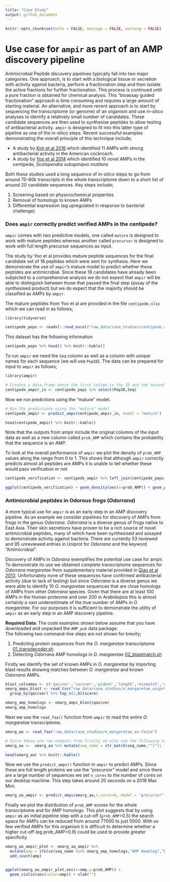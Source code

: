 ```yaml
---
title: "Case Study"
output: github_document
---
```


```r
knitr::opts_chunk$set(echo = FALSE, message = FALSE, warning = FALSE)
```

# Use case for `ampir` as part of an AMP discovery pipeline

Antimicrobial Peptide discovery pipelines typically fall into two major categories.  One approach, is to start with a biological tissue or secretion with activity against bacteria, perform a fractionation step and then isolate the active fractions for further fractionation.  This process is continued until a pure fraction is obtained for chemical analysis. This "bioassay guided fractionation" approach is time consuming and requires a large amount of starting material.  An alternative, and more recent approach is to start by sequencing the transcriptome (or genome) of an organism and use in-silico analyses to identify a relatively small number of candidates.  These candidate sequences are then used to synthesise peptides to allow testing of antibacterial activity.  `ampir` is designed to fit into this latter type of pipeline as one of the in-silico steps.  Recent successful examples demonstrating the overall principle of this technique include;

- A study by [Kim et al 2016](https://journals.plos.org/plosone/article?id=10.1371/journal.pone.0155304) which identified 11 AMPs with strong antibacterial activity in the American cockroach. 
- A study by [Yoo et al 2014](https://pubmed.ncbi.nlm.nih.gov/24652097/) which identified 10 novel AMPs in the centipede, *Scolopendra subspinipes mutilans*

Both these studies used a long sequence of in-silico steps to go from around 70-80k transcripts in the whole transcriptome down to a short list of around 20 candidate sequences. Key steps include;

1. Screening based on physicochemical properties
2. Removal of homologs to known AMPs
3. Differential expression (eg upregulated in response to bacterial challenge).

### Does `ampir` correctly predict verified AMPs in the centipede?

`ampir` comes with two predictive models, one called `mature` is designed to work with mature peptides whereas another called `precursor` is designed to work with full length precursor sequences as input.

The study by Yoo et al provides mature peptide sequences for the final candidate set of 18 peptides which were sent for synthesis. Here we demonstrate the use of `ampir`'s mature model to predict whether these peptides are antimicrobial.  Since these 18 candidates have already been subjected to a comprehensive analysis we do not expect that `ampir` will be able to distinguish between those that passed the final step (assay of the synthesised product) but we do expect that the majority should be classified as AMPs by `ampir`.

The mature peptides from Yoo et al are provided in the file `centipede.xlsx` which we can read in as follows;

```r
library(tidyverse)

centipede_peps <- readxl::read_excel("raw_data/case_studies/centipede.xlsx")
```

This dataset has the following information

```r
centipede_peps %>% head() %>% knitr::kable()
```

To run `ampir` we need the `Seq` column as well as a column with unique names for each sequence (we will use `PepID`).  The data can be prepared for input to `ampir` as follows;

```r
library(ampir)

# Creates a data.frame where the first column is the ID and the second is the sequence
centipede_ampir_in <- centipede_peps %>% select(PepID,Seq)
```

Now we run predictions using the "mature" model. 

```r
# Run the predictions using the "mature" model
centipede_ampir <- predict_amps(centipede_ampir_in, model = "mature")

head(centipede_ampir) %>% knitr::kable()
```

Note that the outputs from ampir include the original columns of the input data as well as a new column called `prob_AMP` which contains the probability that the sequence is an AMP. 

To look at the overall performance of `ampir` we plot the density of `prob_AMP` values along the range from 0 to 1.  This shows that although `ampir` correctly predicts almost all peptides are AMPs it is unable to tell whether these would pass verification or not.

```r
centipede_verification <- centipede_ampir %>% left_join(centipede_peps)

ggplot(centipede_verification) + geom_density(aes(x=prob_AMP)) + geom_point(aes(y=0,x=prob_AMP,color=Verified)) + xlim(0,1)
```


### Antimicrobial peptides in Odorous frogs (*Odorrana*)

A more typical use for `ampir` is as an early step in an AMP discovery pipeline.  As an example we consider pipelines for discovery of AMPs from frogs in the genus *Odorrana*. *Odorrana* is a diverse genus of frogs native to East Asia. Their skin secretions have proven to be a rich source of novel antimicrobial peptides, many of which have been synthesised and assayed to demonstrate activity against bacteria.  There are currently 53 reviewed and 95 unreviewed entries in Uniprot for *Odorrana* and the keyword "Antimicrobial". 

Discovery of AMPs in *Odorana* exemplifies the potential use case for ampir. To demonstrate its use we obtained complete transcriptome sequences for *Odorrana margaretae* from supplementary material provided in [Qiao et al 2013](https://journals.plos.org/plosone/article?id=10.1371/journal.pone.0075211).  Unfortunately none of these sequences have confirmed antibacterial activity (due to lack of testing) but since *Odorrana* is a diverse genus we were able to identify 10 *O. margaretae* sequences that are close homologs of AMPs from other *Odorrana* species. Given that there are at least 100 AMPs in the Human proteome and over 200 in Arabidopsis this is almost certainly a vast underestimate of the true number of AMPs in *O. margaretae*.  For our purposes it is sufficient to demonstrate the utility of `ampir` as an early step in an AMP discovery pipeline.

**Required Data**:
The code examples shown below assume that you have downloaded and unpacked the `AMP_pub` data package.  
The following two command-line steps are not shown for brevity;

1. Predicting protein sequences from the *O. margaretae* transcriptome [01_transdecoder.sh](raw_data/case_studies/01_transdecoder.sh)
2. Detecting *Odorrana* AMP homologs in *O. margaretae* [02_blastmatch.sh](raw_data/case_studies/02_blastmatch.sh)


Firstly we identify the set of known AMPs in *O. margaretae* by importing blast results showing matches between *O. margaretae* and known *Odorrana* AMPs.

```r
blast_colnames <- c('qaccver','saccver','pident','length','mismatch','gapopen','qstart','qend','sstart','send','evalue','bitscore')
omarg_amps_blast <- read_tsv("raw_data/case_studies/o_margaretae_uniprot.blastp", col_names = blast_colnames) %>% 
  group_by(qaccver) %>% top_n(1,bitscore)

omarg_amp_homologs <- omarg_amps_blast$qaccver
omarg_amp_homologs
```

Next we use the `read_faa()` function from `ampir` to read the entire *O. margaretae* transcriptome.  

```r
omarg_aa <- read_faa("raw_data/case_studies/o_margaretae_aa.fasta") 

# Since these are raw outputs from Trinity we also use the following step to clean their sequence names
omarg_aa <-  omarg_aa %>% mutate(seq_name = str_match(seq_name,"^[^\\ ]*")[,1])

head(omarg_aa) %>% knitr::kable()
```

Now we use the `predict_amps()` function in `ampir` to predict AMPs.  Since these are full length proteins we use the "precursor" model and since there are a large number of sequences we set `n_cores` to the number of cores on our desktop machine.  This step takes around 20 seconds on a 2018 Mac Mini. 

```r
omarg_aa_ampir <- predict_amps(omarg_aa,n_cores=6, model = "precursor")
```

Finally we plot the distribution of `prob_AMP` scores for the whole transcriptome and for AMP homologs.  This plot suggests that by using `ampir` as an initial pipeline step with a cut-off (`prob_AMP`>0.5) the search space for AMPs can be reduced from around 77000 to just 5000.  With so few verified AMPs for this organism it is difficult to determine whether a higher cut-off (eg prob_AMP>0.9) could be used to provide greater specificity.

```r
omarg_aa_ampir_plot <- omarg_aa_ampir %>% 
  mutate(amp = ifelse(seq_name %in% omarg_amp_homologs,"AMP Homolog","Non-AMP")) %>% 
  add_count(amp)


ggplot(omarg_aa_ampir_plot,aes(x=amp,y=prob_AMP)) + 
  geom_violin(aes(color=amp)) + xlab("")
```

